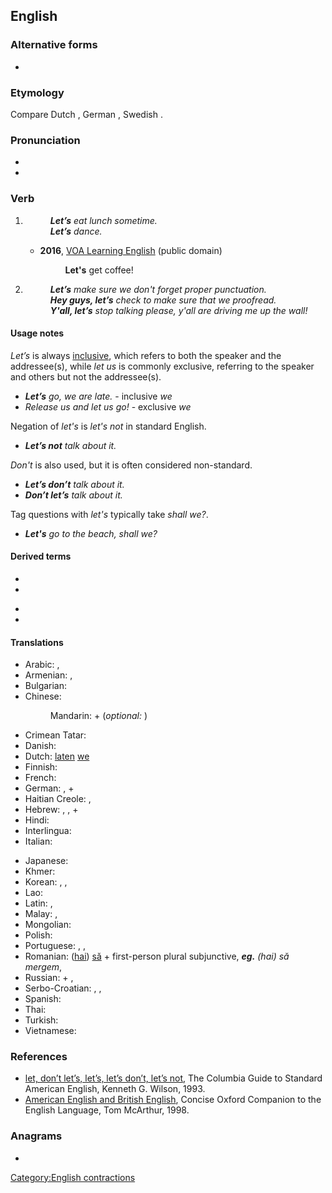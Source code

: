 {{also|lets|Lets|LETS|lēts}}
==English==

===Alternative forms===
* {{l|en|let us}} {{qualifier|dated}}

===Etymology===
{{contraction of|let us}} Compare Dutch {{m|nl|laat ons}}, German {{m|de|lass uns}}, Swedish {{m|sv|låt oss}}.

===Pronunciation===
* {{audio|en-us-let's.ogg|Audio (US)|lang=en}}
* {{IPA|/lɛts/|lang=en}}

===Verb===
{{head|en|verb}}

# {{lb|en|inclusive}} {{non-gloss definition|Used to form the [[hortative]] of verbs, equivalent of the [[first-person]] plural [[imperative]] in some other languages.}}
#: '''''Let’s''' eat lunch sometime.''
#: '''''Let’s''' dance.''
#* '''2016''', [https://web.archive.org/web/20170925022505/https://learningenglish.voanews.com/a/lets-learn-english-lesson-4/3168920.html VOA Learning English] (public domain)
#*: '''Let's''' get coffee!
#*:: {{audio|Let's get coffee!.ogg|Audio (US)|lang=en}}
# {{lb|en|exclusive}} {{non-gloss definition|Used to form the [[hortative]] of verbs, equivalent of the [[second-person]] plural [[imperative]] in some other languages, chiefly instructional}}
#: '''''Let’s''' make sure we don't forget proper punctuation.''
#: '''''Hey guys, let’s''' check to make sure that we proofread.''
#: '''''Y'all, let’s''' stop talking please, y'all are driving me up the wall!''


====Usage notes====
''Let’s'' is always [[inclusive]], which refers to both the speaker and the addressee(s), while ''let us'' is commonly exclusive, referring to the speaker and others but not the addressee(s).
* '''''Let’s''' go, we are late.'' - inclusive ''we''
* ''Release us and let us go!'' - exclusive ''we''

Negation of ''let's'' is ''let's not'' in standard English.
* '''''Let’s not''' talk about it.''
''Don't'' is also used, but it is often considered non-standard.
* '''''Let’s don’t''' talk about it.'' {{qualifier|US}}
* '''''Don’t let’s''' talk about it.'' {{qualifier|British}}

Tag questions with ''let's'' typically take ''shall we?''.
* '''''Let's''' go to the beach, shall we?''

====Derived terms====
{{der-top}}
* {{l|en|let's go}}
* {{l|en|let's roll}}
{{der-mid}}
* {{l|en|let's say}}
* {{l|en|let's see}}
{{der-bottom}}

====Translations====
{{trans-top|let us; forming first-person plural imperative}}
* Arabic: {{t+|ar|لِـ}} {{qualifier|+ the first-person plural of the verb}}, {{t|ar|هَيَّا}}
* Armenian: {{t+|hy|արի}}, {{t+|hy|քել}}
* Bulgarian: {{t|bg|хайде|tr=hayde}} {{qualifier|+ "да" + the first-person plural of the verb}}
* Chinese:
*: Mandarin: {{zh-l|我們|tr=wǒmen}} + {{qualifier|verb}} (''optional:'' {{zh-l|吧|tr=ba}})
* Crimean Tatar: {{t|crh|aydı}}
* Danish: {{t|da|lad os}}
* Dutch: [[laten]] [[we]]
* Finnish: {{t|fi|-kaamme}}
* French: {{qualifier|expressed with the first-person plural of the verb}}
* German: {{t+|de|lassen|alt=lasst uns}}, {{qualifier|expressed with the first-person plural of the verb}} + {{l|de|wir}}
* Haitian Creole: {{t|ht|annou}}, {{t|ht|ann}}
* Hebrew: {{t|he|בוא|m|tr=bo|sc=Hebr}}, {{t|he|בואי|f|tr=bo'i|sc=Hebr}}, {{t|he|בואו|p|tr=bo'u|sc=Hebr}} + {{qualifier|the first-person plural of the verb}}
* Hindi: {{qualifier|infinitive of the verb}} {{t+|hi|देना|tr=hamko ... do|alt=हमको ... दो|sc=Deva}}
* Interlingua: {{t|ia|vamos}}
* Italian: {{qualifier|expressed with the first-person plural of the verb}}
{{trans-mid}}
* Japanese: {{qualifier|volitional form is used, e.g. -ō/-mashō}}
* Khmer: {{t|km|តស់|tr=tɑh|sc=Khmr}}
* Korean: {{t|ko|ᆸ시다}}, {{t+|ko|자}}, {{t|ko|시죠}}
* Lao: {{t-needed|lo}}
* Latin: {{qualifier|they use in the verb subjuctive}} {{t+|la|simus|tr=let's be}}, {{qualifier|they use an verb in the subjunctive}} {{t+|la|simus|tr=let's be}}
* Malay: {{t|ms|mari}}, {{t|ms|ayuh}}
* Mongolian: {{t|mn|-ъя|sc=Cyrl}}
* Polish: {{t|pl|-my}}
* Portuguese: {{t|pt|-emos}}, {{t|pt|-amos}}, {{t+|pt|vamos}}
* Romanian: ([[hai]]) [[să]] + first-person plural subjunctive, '''''eg.''' (hai) să mergem'', {{t+|ro|haide}}
* Russian: {{t+|ru|давать|alt=дава́й(те)}} + {{qualifier|the first-person plural of the verb}}, {{qualifier|expressed with the first-person plural of the verb}}
* Serbo-Croatian: {{t|sh|hajdemo}}, {{qualifier|slang, contraction}} {{t|sh|aj'mo}}, {{t+|sh|hajde}}
* Spanish: {{qualifier|expressed with the first-person plural subjunctive of the verb}}
* Thai: {{t|th|กันเถอะ|tr=...gan tùh|alt=...กันเถอะ}}
* Turkish: {{t+|tr|hadi}}
* Vietnamese: {{t+|vi|hãy}}
{{trans-bottom}}

===References===
* [http://www.bartleby.com/68/26/3626.html let, don’t let’s, let’s, let’s don’t, let’s not], The Columbia Guide to Standard American English, Kenneth G. Wilson, 1993.
* [http://www.encyclopedia.com/doc/1O29-AMERICANNGLSHNDBRTSHNGLSH.html American English and British English], Concise Oxford Companion to the English Language, Tom McArthur, 1998.

===Anagrams===
* {{anagrams|en|a=elst|ELTs|LTEs|TESL|elts|lest|tels}}

[[Category:English contractions]]